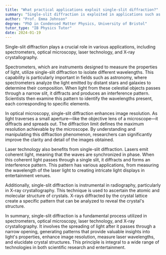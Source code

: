 ```yaml
---
title: "What practical applications exploit single-slit diffraction?"
summary: "Single-slit diffraction is exploited in applications such as spectrometers, optical microscopy, and laser technology."
author: "Prof. Emma Johnson"
degree: "PhD in Condensed Matter Physics, University of Bristol"
tutor_type: "IB Physics Tutor"
date: 2024-01-19
---
```


Single-slit diffraction plays a crucial role in various applications, including spectrometers, optical microscopy, laser technology, and X-ray crystallography.

Spectrometers, which are instruments designed to measure the properties of light, utilize single-slit diffraction to isolate different wavelengths. This capability is particularly important in fields such as astronomy, where spectrometers analyze the light emitted by distant stars and galaxies to determine their composition. When light from these celestial objects passes through a narrow slit, it diffracts and produces an interference pattern. Scientists then examine this pattern to identify the wavelengths present, each corresponding to specific elements.

In optical microscopy, single-slit diffraction enhances image resolution. As light traverses a small aperture—like the objective lens of a microscope—it diffracts and spreads out. The diffraction limit defines the maximum resolution achievable by the microscope. By understanding and manipulating this diffraction phenomenon, researchers can significantly improve the clarity and detail of the images obtained.

Laser technology also benefits from single-slit diffraction. Lasers emit coherent light, meaning that the waves are synchronized in phase. When this coherent light passes through a single slit, it diffracts and forms an interference pattern. This pattern has various applications, from measuring the wavelength of the laser light to creating intricate light displays in entertainment venues.

Additionally, single-slit diffraction is instrumental in radiography, particularly in X-ray crystallography. This technique is used to ascertain the atomic and molecular structure of crystals. X-rays diffracted by the crystal lattice create a specific pattern that can be analyzed to reveal the crystal's structure.

In summary, single-slit diffraction is a fundamental process utilized in spectrometers, optical microscopy, laser technology, and X-ray crystallography. It involves the spreading of light after it passes through a narrow opening, generating patterns that provide valuable insights into light's properties, enhance image resolution, measure laser wavelengths, and elucidate crystal structures. This principle is integral to a wide range of technologies in both scientific research and entertainment.
    